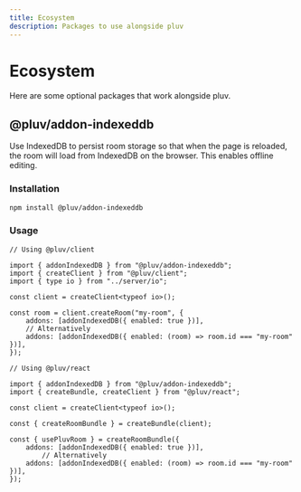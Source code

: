 ```yaml
---
title: Ecosystem
description: Packages to use alongside pluv
---
```



# Ecosystem

Here are some optional packages that work alongside pluv.

## @pluv/addon-indexeddb

Use IndexedDB to persist room storage so that when the page is reloaded, the room will load from IndexedDB on the browser. This enables offline editing.

### Installation

```bash
npm install @pluv/addon-indexeddb
```

### Usage

```tsx
// Using @pluv/client

import { addonIndexedDB } from "@pluv/addon-indexeddb";
import { createClient } from "@pluv/client";
import { type io } from "../server/io";

const client = createClient<typeof io>();

const room = client.createRoom("my-room", {
    addons: [addonIndexedDB({ enabled: true })],
    // Alternatively
    addons: [addonIndexedDB({ enabled: (room) => room.id === "my-room" })],
});

// Using @pluv/react

import { addonIndexedDB } from "@pluv/addon-indexeddb";
import { createBundle, createClient } from "@pluv/react";

const client = createClient<typeof io>();

const { createRoomBundle } = createBundle(client);

const { usePluvRoom } = createRoomBundle({
    addons: [addonIndexedDB({ enabled: true })],
        // Alternatively
    addons: [addonIndexedDB({ enabled: (room) => room.id === "my-room" })],
});
```


